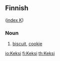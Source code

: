 ==Finnish==
([[Wiktionary:Finnish_index_k|index K]])

===Noun===

# [[biscuit]], [[cookie]]

[[io:Keksi]]
[[fi:Keksi]]
[[th:Keksi]]